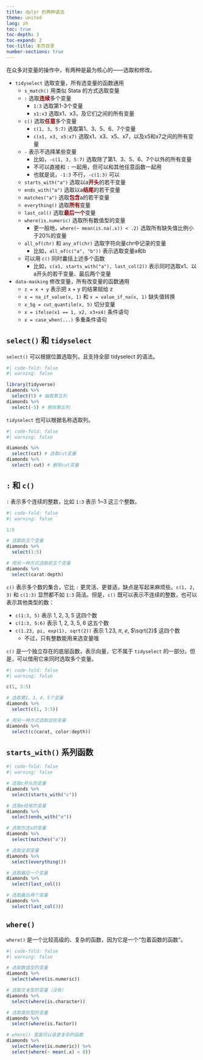 ```yaml
---
title: dplyr 的两种语法
theme: united
lang: zh
toc: true
toc-depth: 3
toc-expand: 2
toc-title: 本页目录
number-sections: true
---
```


在众多对变量的操作中，有两种是最为核心的——选取和修改。

-  `tidyselect` 选取变量，所有选变量的函数通用
    -   `s_match()` 用类似 Stata 的方式选取变量
    -   `:` 选取[**连续**]{style="color:darkred"}多个变量
        -   `1:3` 选取第1-3个变量
        -   `x1:x3` 选取x1、x3，及它们之间的所有变量
    -   `c()` 选取[**任意**]{style="color:darkred"}多个变量
        -   `c(1, 3, 5:7)` 选取第1、3、5、6、7个变量
        -   `c(x1, x3, x5:x7)` 选取x1、x3、x5、x7，以及x5和x7之间的所有变量
    -   `-` 表示不选择某些变量
        -   比如，`-c(1, 3, 5:7)` 选取除了第1、3、5、6、7个以外的所有变量
        -   不可以直接和 `:` 一起用，但可以和其他任意函数一起用
        -   也就是说，`-1:3` 不行，`-c(1:3)` 可以
    -   `starts_with("a")` 选取以a[**开头**]{style="color:darkred"}的若干变量
    -   `ends_with("a")` 选取以a[**结尾**]{style="color:darkred"}的若干变量
    -   `matches("a")` 选取[**包含**]{style="color:darkred"}a的若干变量
    -   `everything()` 选取[**所有**]{style="color:darkred"}变量
    -   `last_col()` 选取[**最后一个**]{style="color:darkred"}变量
    -   `where(is.numeric)` 选取所有数值型的变量
        -   更一般地，`where(~ mean(is.na(.x)) < .2)` 选取所有缺失值比例小于20%的变量
    -   `all_of(chr)` 和 `any_of(chr)` 选取字符向量chr中记录的变量
        -   比如，`all_of(c("a", "b"))` 表示选取变量a和b
    -   可以用 `c()` 同时囊括上述多个函数
        -   比如，`c(x1, starts_with("a"), last_col(2))` 表示同时选取x1、以a开头的若干变量、最后两个变量
-   `data-masking` 修改变量，所有改变量的函数通用
    -   `z = x + y` 表示把 x + y 的结果赋给 z
    - `x = na_if_value(x, 1)` 和 `x = value_if_na(x, 1)` 缺失值转换
    - `x_5g = cut_quantile(x, 5)` 切分变量
    - `x = ifelse(x1 == 1, x2, x3+x4)` 条件语句
    - `x = case_when(...)` 多重条件语句

## `select()` 和 `tidyselect`

`select()` 可以根据位置选取列，且支持全部 tidyselect 的语法。

```r
#| code-fold: false
#| warning: false

library(tidyverse)
diamonds %>%
  select(5) # 抽取第五列
diamonds %>%
  select(-5) # 删除第五列
```

`tidyselect` 也可以根据名称选取列。

```r
#| code-fold: false
#| warning: false

diamonds %>%
  select(cut) # 选取cut变量
diamonds %>%
  select(-cut) # 删除cut变量
```

## `:` 和 `c()`

`:` 表示多个连续的整数，比如 `1:3` 表示 1~3 这三个整数。

```r
#| code-fold: false
#| warning: false

1:5

# 选取前五个变量
diamonds %>%
  select(1:5)

# 用另一种方式选取前五个变量
diamonds %>%
  select(carat:depth)
```

`c()` 表示多个数的集合，它比 `:` 更灵活、更普适，缺点是写起来麻烦些。`c(1, 2, 3)` 和 `c(1:3)` 显然都不如 `1:3` 简洁。但是，`c()` 既可以表示不连续的整数，也可以表示其他类型的数：

-   `c(1:3, 5)` 表示 1, 2, 3, 5 这四个数
-   `c(1:3, 5:6)` 表示 1, 2, 3, 5, 6 这五个数
-   `c(1.23, pi, exp(1), sqrt(2))` 表示 1.23, $\pi$, $e$, $\sqrt{2}$ 这四个数
    -   不过，只有整数能用来选变量哦

`c()` 是一个独立存在的底层函数，表示向量，它不属于 `tidyselect` 的一部分。但是，可以借用它来同时选取多个变量。

```r
#| code-fold: false
#| warning: false

c(1, 3:5)

# 选取第1、3、4、5个变量
diamonds %>%
  select(c(1, 3:5))

# 用另一种方式选取这些变量
diamonds %>%
  select(c(carat, color:depth))
```

## `starts_with()` 系列函数

```r
#| code-fold: false
#| warning: false

# 选取c开头的变量
diamonds %>%
  select(starts_with("c"))

# 选取e结尾的变量
diamonds %>%
  select(ends_with("e"))

# 选取包含a的变量
diamonds %>%
  select(matches("a"))

# 选取全部变量
diamonds %>%
  select(everything())

# 选取最后一个变量
diamonds %>%
  select(last_col())

# 选取最后两个变量
diamonds %>%
  select(last_col(3))
```

## `where()`

`where()` 是一个比较高级的、复杂的函数，因为它是一个“包着函数的函数”。

```r
#| code-fold: false
#| warning: false

# 选取数值型的变量
diamonds %>%
  select(where(is.numeric))

# 选取文本型的变量（没有）
diamonds %>%
  select(where(is.character))

# 选取类别型的变量
diamonds %>%
  select(where(is.factor))

# where() 里面可以装更复杂的函数
diamonds %>%
  select(where(is.numeric)) %>%
  select(where(~ mean(.x) < 8))
```
